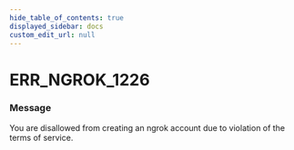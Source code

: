 ```yaml
---
hide_table_of_contents: true
displayed_sidebar: docs
custom_edit_url: null
---
```



# ERR_NGROK_1226

### Message
You are disallowed from creating an ngrok account due to violation of the terms of service.


<ErrorDetails error='err_ngrok_1226' />
